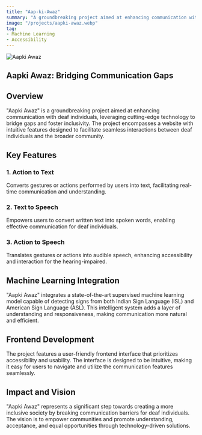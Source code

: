 ```yaml
---
title: "Aap-ki-Awaz"
summary: "A groundbreaking project aimed at enhancing communication with deaf individuals, leveraging cutting-edge technology to bridge gaps and foster inclusivity."
image: "/projects/aapki-awaz.webp"
tag: 
- Machine Learning
- Accessibility
---
```


![Aapki Awaz](/projects/aapki-awaz.webp)


## Aapki Awaz: Bridging Communication Gaps

## Overview
"Aapki Awaz" is a groundbreaking project aimed at enhancing communication with deaf individuals, leveraging cutting-edge technology to bridge gaps and foster inclusivity. The project encompasses a website with intuitive features designed to facilitate seamless interactions between deaf individuals and the broader community.

## Key Features
### 1. Action to Text
Converts gestures or actions performed by users into text, facilitating real-time communication and understanding.

### 2. Text to Speech
Empowers users to convert written text into spoken words, enabling effective communication for deaf individuals.

### 3. Action to Speech
Translates gestures or actions into audible speech, enhancing accessibility and interaction for the hearing-impaired.

## Machine Learning Integration
"Aapki Awaz" integrates a state-of-the-art supervised machine learning model capable of detecting signs from both Indian Sign Language (ISL) and American Sign Language (ASL). This intelligent system adds a layer of understanding and responsiveness, making communication more natural and efficient.

## Frontend Development
The project features a user-friendly frontend interface that prioritizes accessibility and usability. The interface is designed to be intuitive, making it easy for users to navigate and utilize the communication features seamlessly.

## Impact and Vision
"Aapki Awaz" represents a significant step towards creating a more inclusive society by breaking communication barriers for deaf individuals. The vision is to empower communities and promote understanding, acceptance, and equal opportunities through technology-driven solutions.
